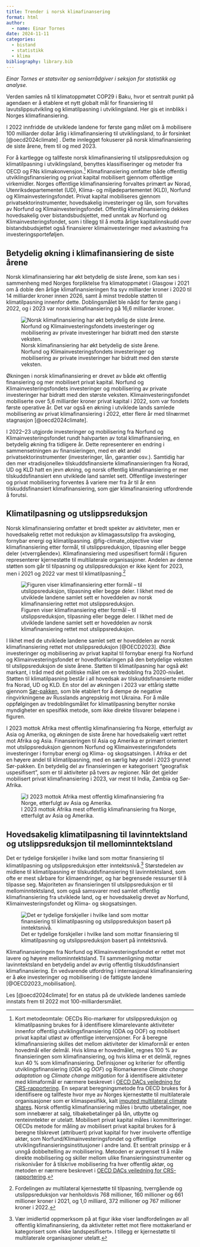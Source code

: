 ```yaml
---
title: Trender i norsk klimafinansering
format: html
author: 
  - name: Einar Tornes
date: 2024-11-11
categories: 
  - bistand
  - statistikk
  - klima
bibliography: library.bib
---
```


*Einar Tornes er statsviter og seniorrådgiver i seksjon for statistikk og analyse.*

Verden samles nå til klimatoppmøtet COP29 i Baku, hvor et sentralt punkt på agendaen er å etablere et nytt globalt mål for finansiering til lavutslippsutvikling og klimatilpasning i utviklingsland. Her gis et innblikk i Norges klimafinansiering.

I 2022 innfridde de utviklede landene for første gang målet om å mobilisere 100 milliarder dollar årlig i klimafinansiering til utviklingsland, to år forsinket [@oecd2024climate] . Dette innlegget fokuserer på norsk klimafinansiering de siste årene, frem til og med 2023.

For å kartlegge og tallfeste norsk klimafinansiering til utslippsreduksjon og klimatilpasning i utviklingsland, benyttes klassifiseringer og metoder fra OECD og FNs klimakonvensjon.[^1] Klimafinansiering omfatter både offentlig utviklingsfinansiering og privat kapital mobilisert gjennom offentlige virkemidler. Norges offentlige klimafinansiering forvaltes primært av Norad, Utenriksdepartementet (UD), Klima- og miljødepartementet (KLD), Norfund og Klimainvesteringsfondet. Privat kapital mobiliseres gjennom privatsektorinstrumenter, hovedsakelig investeringer og lån, som forvaltes av Norfund og Klimainvesteringsfondet. Offentlig klimafinansiering dekkes hovedsakelig over bistandsbudsjettet, med unntak av Norfund og Klimainvesteringsfondet, som i tillegg til å motta årlige kapitalinnskudd over bistandsbudsjettet også finansierer klimainvesteringer med avkastning fra investeringsporteføljen.

[^1]: Kort metodeomtale: OECDs Rio-markører for utslippsreduksjon og klimatilpasning brukes for å identifisere klimarelevante aktiviteter innenfor offentlig utviklingsfinansiering (ODA og OOF) og mobilsert privat kapital utløst av offentlige intervensjoner. For å beregne klimafinansiering skilles det mellom aktiviteter der klimaformål er enten hovedmål eller delmål. Hvis klima er hovedmålet, regnes 100 % av finansieringen som klimafinansiering, og hvis klima er et delmål, regnes kun 40 % som klimafinansiering. Definisjoner og kriterier for offentlig utviklingsfinansiering (*ODA* og *OOF*) og Riomarkørene *Climate change adaptation* og *Climate change mitigation* for å identifisere aktiviteter med klimaformål er nærmere beskrevet i [OECD DACs veiledning for CRS-rapportering](https://one.oecd.org/document/DCD/DAC/STAT(2020)44/FINAL/en/pdf). En separat beregningsmetode fra OECD brukes for å identifisere og tallfeste hvor mye av Norges kjernestøtte til multilaterale organisasjoner som er klimaspesifikk, kalt [imputed multilateral climate shares](https://one.oecd.org/document/DCD/DAC/STAT(2023)32/REV1/en/pdf). Norsk offentlig klimafinansiering måles i brutto utbetalinger, noe som innebærer at salg, tilbakebetalinger på lån, utbytte og renteinntekter er utelatt. Mobilisert privat kapital måles i kommitteringer. OECDs metode for måling av mobilisert privat kapital brukes for å beregne tilskrevet (attribuert) privat kapital for hver involverte offentlige aktør, som Norfund/Klimainvesteringsfondet og offentlige utviklingsfinansieringsinstitusjoner i andre land. Et sentralt prinsipp er å unngå dobbeltelling av mobilisering. Metoden er avgrenset til å måle direkte mobilisering og skiller mellom ulike finansieringsinstrumenter og risikonivåer for å tilskrive mobilisering fra hver offentlig aktør, og metoden er nærmere beskrevet i [OECD DACs veiledning for CRS-rapportering](https://one.oecd.org/document/DCD/DAC/STAT(2020)44/FINAL/en/pdf).

## Betydelig økning i klimafinansiering de siste årene

Norsk klimafinansiering har økt betydelig de siste årene, som kan ses i sammenheng med Norges forpliktelse fra klimatoppmøtet i Glasgow i 2021 om å doble den årlige klimafinansieringen fra syv milliarder kroner i 2020 til 14 milliarder kroner innen 2026, samt å minst tredoble støtten til klimatilpasning innenfor dette. Doblingsmålet ble nådd for første gang i 2022, og i 2023 var norsk klimafinansiering på 16,6 milliarder kroner.

![Norsk klimafinansiering har økt betydelig de siste årene. Norfund og Klimainvesteringsfondets investeringer og mobilisering av private investeringer har bidratt med den største veksten.](total_climate_finance.svg){#fig-total_climate_finance}

Økningen i norsk klimafinansiering er drevet av både økt offentlig finansiering og mer mobilisert privat kapital. Norfund og Klimainvesteringsfondets investeringer og mobilisering av private investeringer har bidratt med den største veksten. Klimainvesteringsfondet mobiliserte over 5,6 milliarder kroner privat kapital i 2022, som var fondets første operative år. Det var også en økning i utviklede lands samlede mobilisering av privat klimafinansiering i 2022, etter flere år med tilnærmet stagnasjon [@oecd2024climate].

I 2022–23 utgjorde investeringer og mobilisering fra Norfund og Klimainvesteringsfondet rundt halvparten av total klimafinansiering, en betydelig økning fra tidligere år. Dette representerer en endring i sammensetningen av finansieringen, med en økt andel privatsektorinstrumenter (investeringer, lån, garantier osv.). Samtidig har den mer «tradisjonelle» tilskuddsfinansierte klimafinansieringen fra Norad, UD og KLD hatt en jevn økning, og norsk offentlig klimafinansiering er mer tilskuddsfinansiert enn utviklede land samlet sett. Offentlige investeringer og privat mobilisering forventes å variere mer fra år til år enn tilskuddsfinansiert klimafinansiering, som gjør klimafinansiering utfordrende å forutsi.

## Klimatilpasning og utslippsreduksjon

Norsk klimafinansiering omfatter et bredt spekter av aktiviteter, men er hovedsakelig rettet mot reduksjon av klimagassutslipp fra avskoging, fornybar energi og klimatilpasning. @fig-climate_objective viser klimafinansiering etter formål, til utslippsreduksjon, tilpasning eller begge deler («tverrgående»). Klimafinansiering med uspesifisert formål i figuren representerer kjernestøtte til multilaterale organisasjoner. Andelen av denne støtten som går til tilpasning og utslippsreduksjon er ikke kjent for 2023, men i 2021 og 2022 var mest til klimatilpasning.[^2]

[^2]: Fordelingen av multilateral kjernestøtte til tilpasning, tverrgående og utslippsreduksjon var henholdsvis 768 millioner, 160 millioner og 661 millioner kroner i 2021, og 1,0 milliard, 372 millioner og 767 millioner kroner i 2022.

![Figuren viser klimafinansiering etter formål – til utslippsreduksjon, tilpasning eller begge deler. I likhet med de utviklede landene samlet sett er hoveddelen av norsk klimafinansiering rettet mot utslippsreduksjon.](climate_objective.svg){#fig-climate_objective}

I likhet med de utviklede landene samlet sett er hoveddelen av norsk klimafinansiering rettet mot utslippsreduksjon [@OECD2023]. Økte investeringer og mobilisering av privat kapital til fornybar energi fra Norfund og Klimainvesteringsfondet er hovedforklaringen på den betydelige veksten til utslippsreduksjon de siste årene. Støtten til klimatilpasning har også økt markant, i tråd med det politiske målet om en tredobling fra 2020-nivået. Støtten til klimatilpasning består i all hovedsak av tilskuddsfinansierte midler fra Norad, UD og KLD. En stor del av økningen i 2023 var ettårig støtte gjennom [Sør-pakken](https://www.regjeringen.no/no/aktuelt/dep/smk/pressemeldinger/2023/bred-politisk-enighet-om-flerarig-ukraina-program/politisk-avtale-om-stotte-til-ukraina-og-utviklingsland-rammet-av-krigens-globale-ringvirkninger/id2963375/), som ble etablert for å dempe de negative ringvirkningene av Russlands angrepskrig mot Ukraina. For å måle oppfølgingen av tredoblingsmålet for klimatilpasning benytter norske myndigheter en spesifikk metode, som ikke direkte tilsvarer beløpene i figuren.

I 2023 mottok Afrika mest offentlig klimafinansiering fra Norge, etterfulgt av Asia og Amerika, og økningen de siste årene har hovedsakelig vært rettet mot Afrika og Asia. Finansieringen til Asia og Amerika er primært orientert mot utslippsreduksjon gjennom Norfund og Klimainvesteringsfondets investeringer i fornybar energi og Klima- og skogsatsingen. I Afrika er det en høyere andel til klimatilpasning, med en særlig høy andel i 2023 grunnet Sør-pakken. En betydelig del av finansieringen er kategorisert "geografisk uspesifisert", som er til aktiviteter på tvers av regioner. Når det gjelder mobilisert privat klimafinansiering i 2023, var mest til India, Zambia og Sør-Afrika.

![I 2023 mottok Afrika mest offentlig klimafinansiering fra Norge, etterfulgt av Asia og Amerika.](climate_map.svg){#fig-climate_map}

## Hovedsakelig klimatilpasning til lavinntektsland og utslippsreduksjon til mellominntektsland

Det er tydelige forskjeller i hvilke land som mottar finansiering til klimatilpasning og utslippsreduksjon etter inntektsnivå.[^3] Størstedelen av midlene til klimatilpasning er tilskuddsfinansiering til lavinntektsland, som ofte er mest sårbare for klimaendringer, og har begrensede ressurser til å tilpasse seg. Majoriteten av finansieringen til utslippsreduksjon er til mellominntektsland, som også samsvarer med samlet offentlig klimafinansiering fra utviklede land, og er hovedsakelig drevet av Norfund, Klimainvesteringsfondet og Klima- og skogsatsingen.

[^3]: Vær imidlertid oppmerksom på at figur ikke viser landfordelingen av all offentlig klimafinansiering, da aktiviteter rettet mot flere mottakerland er kategorisert som «Ikke landspesifisert». I tillegg er kjernestøtte til multilaterale organisasjoner utelatt.

![Det er tydelige forskjeller i hvilke land som mottar finansiering til klimatilpasning og utslippsreduksjon basert på inntektsnivå.](climate_finance_type_income.svg){#fig-climate_finance_type_income}

Klimafinansieringen fra Norfund og Klimainvesteringsfondet er rettet mot lavere og høyere mellominntektsland. Til sammenligning mottar lavinntektsland en betydelig andel av øvrig offentlig tilskuddsfinansiert klimafinansiering. En vedvarende utfordring i internasjonal klimafinansiering er å øke investeringer og mobilisering i de fattigste landene [@OECD2023_mobilisation].

Les [@oecd2024climate] for en status på de utviklede landenes samlede innstats frem til 2022 mot 100-milliardersmålet.
